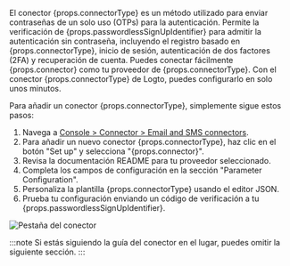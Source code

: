 El conector {props.connectorType} es un método utilizado para enviar contraseñas de un solo uso (OTPs) para la autenticación. Permite la verificación de {props.passwordlessSignUpIdentifier} para admitir la autenticación sin contraseña, incluyendo el registro basado en {props.connectorType}, inicio de sesión, autenticación de dos factores (2FA) y recuperación de cuenta. Puedes conectar fácilmente {props.connector} como tu proveedor de {props.connectorType}. Con el conector {props.connectorType} de Logto, puedes configurarlo en solo unos minutos.

Para añadir un conector {props.connectorType}, simplemente sigue estos pasos:

1. Navega a [Console > Connector > Email and SMS connectors](https://cloud.logto.io/to/connectors/passwordless).
2. Para añadir un nuevo conector {props.connectorType}, haz clic en el botón "Set up" y selecciona "{props.connector}".
3. Revisa la documentación README para tu proveedor seleccionado.
4. Completa los campos de configuración en la sección "Parameter Configuration".
5. Personaliza la plantilla {props.connectorType} usando el editor JSON.
6. Prueba tu configuración enviando un código de verificación a tu {props.passwordlessSignUpIdentifier}.

![Pestaña del conector](../assets/connector-tab-passwordless.png)

:::note
Si estás siguiendo la guía del conector en el lugar, puedes omitir la siguiente sección.
:::
